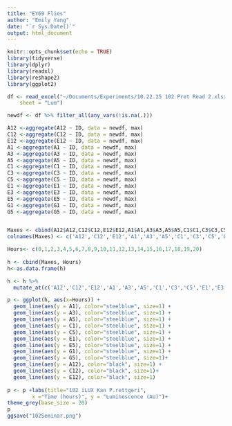 ```yaml
---
title: "EY69 Flies"
author: "Emily Yang"
date: "`r Sys.Date()`"
output: html_document
---
```


```r
knitr::opts_chunk$set(echo = TRUE)
library(tidyverse)
library(dplyr)
library(readxl)
library(reshape2)
library(ggplot2)

df <- read_excel("~/Documents/Experiments/10.22.25 102 Pret Read 2.xlsx", 
    sheet = "Lum")

```

```r

newdf <- df %>% filter_all(any_vars(!is.na(.)))

A12 <-aggregate(A12 ~ ID, data = newdf, max)
C12 <-aggregate(C12 ~ ID, data = newdf, max)
E12 <-aggregate(E12 ~ ID, data = newdf, max)
A1 <-aggregate(A1 ~ ID, data = newdf, max)
A3 <-aggregate(A3 ~ ID, data = newdf, max)
A5 <-aggregate(A5 ~ ID, data = newdf, max)
C1 <-aggregate(C1 ~ ID, data = newdf, max)
C3 <-aggregate(C3 ~ ID, data = newdf, max)
C5 <-aggregate(C5 ~ ID, data = newdf, max)
E1 <-aggregate(E1 ~ ID, data = newdf, max)
E3 <-aggregate(E3 ~ ID, data = newdf, max)
E5 <-aggregate(E5 ~ ID, data = newdf, max)
G1 <-aggregate(G1 ~ ID, data = newdf, max)
G5 <-aggregate(G5 ~ ID, data = newdf, max)


Maxes <- cbind(A12$A12,C12$C12,E12$E12,A1$A1,A3$A3,A5$A5,C1$C1,C3$C3,C5$C5,E1$E1,E3$E3,E5$E5,G1$G1,G5$G5)
colnames(Maxes) <- c('A12','C12','E12','A1','A3','A5','C1','C3','C5','E1','E3','E5','G1','G5')

Hours<- c(0,1,2,3,4,5,6,7,8,9,10,11,12,13,14,15,16,17,18,19,20)
          
h <- cbind(Maxes, Hours)
h<-as.data.frame(h)

h <- h %>% 
  mutate_at(c('A12','C12','E12','A1','A3','A5','C1','C3','C5','E1','E3','E5','G1','G5','Hours'), as.numeric)

```

```r

p <- ggplot(h, aes(x=Hours)) + 
  geom_line(aes(y = A1), color="steelblue", size=1) + 
  geom_line(aes(y = A3), color="steelblue", size=1) + 
  geom_line(aes(y = A5), color="steelblue", size=1) + 
  geom_line(aes(y = C1), color="steelblue", size=1) +
  geom_line(aes(y = C5), color="steelblue", size=1) +
  geom_line(aes(y = E1), color="steelblue", size=1) + 
  geom_line(aes(y = E5), color="steelblue", size=1) +
  geom_line(aes(y = G1), color="steelblue", size=1) + 
  geom_line(aes(y = G5), color="steelblue", size=1)+
  geom_line(aes(y = A12), color="black", size=1) + 
  geom_line(aes(y = C12), color="black", size=1)+
  geom_line(aes(y = E12), color="black", size=1)
  
p <- p +labs(title="102 iLUX Kan P.rettgeri",
        x ="Time (hours)", y = "Luminescence (AU)")+
theme_grey(base_size = 20)
p
ggsave("102Seminar.png")
```